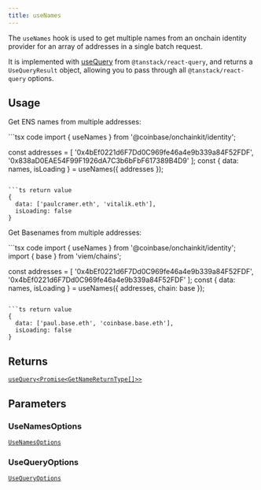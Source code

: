 ```yaml
---
title: useNames
---
```



The `useNames` hook is used to get multiple names from an onchain identity provider
for an array of addresses in a single batch request.

It is implemented with [useQuery](https://tanstack.com/query/latest/docs/framework/react/reference/useQuery) from `@tanstack/react-query`, and returns a `UseQueryResult` object, allowing you to pass through all `@tanstack/react-query` options.

## Usage

Get ENS names from multiple addresses:

<CodeGroup>
```tsx code
import { useNames } from '@coinbase/onchainkit/identity';

const addresses = [
  '0x4bEf0221d6F7Dd0C969fe46a4e9b339a84F52FDF',
  '0x838aD0EAE54F99F1926dA7C3b6bFbF617389B4D9'
];
const { data: names, isLoading } = useNames({ addresses });
```

```ts return value
{ 
  data: ['paulcramer.eth', 'vitalik.eth'], 
  isLoading: false 
}
```
</CodeGroup>

Get Basenames from multiple addresses:

<CodeGroup>
```tsx code
import { useNames } from '@coinbase/onchainkit/identity';
import { base } from 'viem/chains';

const addresses = [
  '0x4bEf0221d6F7Dd0C969fe46a4e9b339a84F52FDF',
  '0x4bEf0221d6F7Dd0C969fe46a4e9b339a84F52FDF'
];
const { data: names, isLoading } = useNames({ addresses, chain: base });
```

```ts return value
{ 
  data: ['paul.base.eth', 'coinbase.base.eth'], 
  isLoading: false 
}
```
</CodeGroup>

## Returns

[`useQuery<Promise<GetNameReturnType[]>>`](/onchainkit/identity/types#getnamereturntype)

## Parameters

### UseNamesOptions

[`UseNamesOptions`](/onchainkit/identity/types#usenamesoptions)

### UseQueryOptions

[`UseQueryOptions`](/onchainkit/identity/types#usequeryoptions) 
